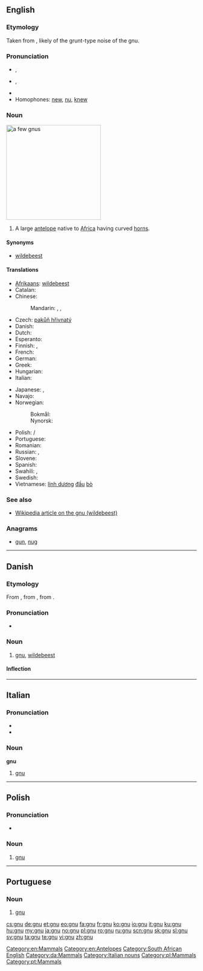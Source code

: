 {{also|Gnu|GNU|gnú}}
==English==

===Etymology===
Taken from {{etyl|naq|en}}, likely {{onomatopoeia}} of the grunt-type noise of the gnu.

===Pronunciation===
* {{a|RP}} {{IPA|/njuː/}}, {{SAMPA|/nju:/}}
* {{a|US}} {{IPA|/nuː/}}, {{SAMPA|/nu:/}}
* {{rhymes|uː}}
* Homophones: [[new]], [[nu]], [[knew]]

===Noun===
[[Image:Gnou_02_2005-07-01.jpg|thumb|right|250px|a few gnus]]
{{en-noun}}

# A large [[antelope]] native to [[Africa]] having curved [[horn]]s.

====Synonyms====
* [[wildebeest]]

====Translations====
{{trans-top|large antelope}}
* [[Afrikaans]]: [[wildebeest]]
* Catalan: {{t+|ca|nyu|n}}
* Chinese:
*: Mandarin: {{t|zh|牛羚|tr=niúlíng|sc=Hani}}, {{t|zh|角馬|sc=Hani}}, {{t|zh|角马|tr=jiǎomǎ|sc=Hani}}
* Czech: [[pakůň hřivnatý]]
* Danish: {{t-|da|gnu|c}}
* Dutch: {{t+|nl|gnoe|m}}
* Esperanto: {{t|eo|gnuo}}
* Finnish: {{t-|fi|gnuu}}, {{t-|fi|gnu}}
* French: {{t+|fr|gnou|m}}
* German: {{t+|de|Gnu|n}}
* Greek: {{t|el|γκνου|n|tr=gknou|sc=Grek}}
* Hungarian: {{t-|hu|gnú}}
* Italian: {{t+|it|gnu|m}}
{{trans-mid}}
* Japanese: {{t|ja|ヌー|tr=nū|sc=Jpan}}, {{t|ja|ウィルドビースト|tr=wirudobīsuto|sc=Jpan}}
* Navajo: {{tø|nv|jádí dághaahígíí}}
* Norwegian: 
*: Bokmål: {{t+|nb|gnu|m}}
*: Nynorsk: {{t+|nn|gnu|m}}
* Polish: {{l|pl|gnu}} {{n}}/{{f}}
* Portuguese: {{t-|pt|gnu|m}}
* Romanian: {{t+|ro|gnu|m}}
* Russian: {{t|ru|гну|m|f|tr=gnu|sc=Cyrl}} {{indeclinable}}, {{t|ru|антилопа-гну|f|tr=antilópa-gnu|sc=Cyrl}}
* Slovene: {{t+|sl|gnu|m}}
* Spanish: {{t+|es|ñu|m}}
* Swahili: {{t+|sw|nyumbu|xs=Swahili}}, {{t+|sw|mbogo|xs=Swahili}}
* Swedish: {{t+|sv|gnu|c}}
* Vietnamese: [[linh dương]] [[đầu]] [[bò]]
{{trans-bottom}}

===See also===
* [[w:wildebeest|Wikipedia article on the gnu (wildebeest)]]

===Anagrams===
* [[gun#English|gun]], [[nug#English|nug]]

[[Category:en:Mammals]]
[[Category:en:Antelopes]]
[[Category:South African English]]

----

==Danish==
{{wikipedia|lang=da}}

===Etymology===
From {{etyl|de|da}} {{term|Gnu|lang=de}}, from {{etyl|af|da}} {{term|ghnoe|lang=af}}, from {{etyl|bnt|da}}.

===Pronunciation===
* {{IPA|/ɡnuː/|[ɡ̊nuːˀ]|lang=da}}

===Noun===
{{da-noun|en|er}}

# [[gnu#English|gnu]], [[wildebeest]]

====Inflection====
{{da-noun-infl|en|er}}

[[Category:da:Mammals]]

----

==Italian==

===Pronunciation===
* {{IPA|/ˈɲu/|lang=it}}
* {{rhymes|u|lang=it}}

===Noun===
'''gnu''' {{m|inv}}

# [[#English|gnu]]

[[Category:Italian nouns]]

----

==Polish==

===Pronunciation===
* {{audio|Pl-gnu.ogg|audio}}

===Noun===
{{pl-noun|n}} {{indecl}}

# [[#English|gnu]]

[[Category:pl:Mammals]]

----

==Portuguese==
{{wikipedia|lang=pt}}

===Noun===
{{pt-noun|m}}

# [[#English|gnu]]

[[Category:pt:Mammals]]

[[cs:gnu]]
[[de:gnu]]
[[et:gnu]]
[[eo:gnu]]
[[fa:gnu]]
[[fr:gnu]]
[[ko:gnu]]
[[io:gnu]]
[[it:gnu]]
[[ku:gnu]]
[[hu:gnu]]
[[my:gnu]]
[[ja:gnu]]
[[no:gnu]]
[[pl:gnu]]
[[ro:gnu]]
[[ru:gnu]]
[[scn:gnu]]
[[sk:gnu]]
[[sl:gnu]]
[[sv:gnu]]
[[ta:gnu]]
[[te:gnu]]
[[vi:gnu]]
[[zh:gnu]]